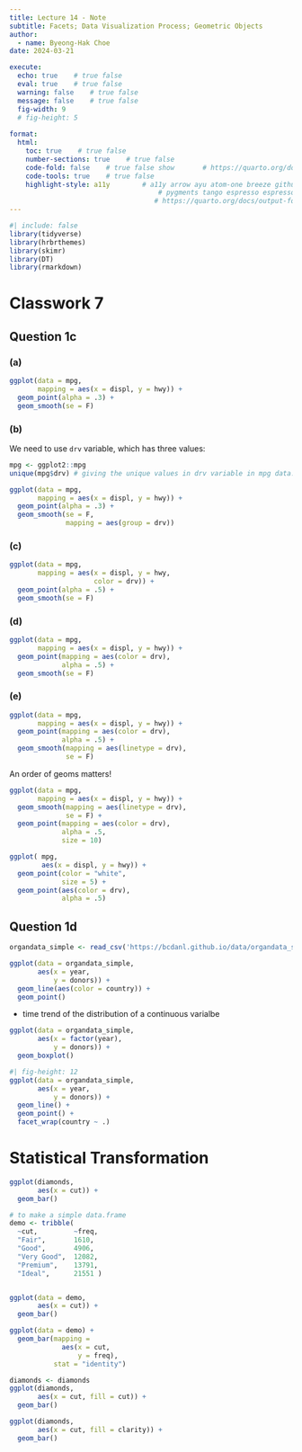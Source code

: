 ```yaml
---
title: Lecture 14 - Note
subtitle: Facets; Data Visualization Process; Geometric Objects
author: 
  - name: Byeong-Hak Choe
date: 2024-03-21

execute: 
  echo: true    # true false
  eval: true    # true false
  warning: false    # true false
  message: false    # true false
  fig-width: 9
  # fig-height: 5
  
format: 
  html:
    toc: true    # true false
    number-sections: true    # true false
    code-fold: false    # true false show       # https://quarto.org/docs/output-formats/html-code.html
    code-tools: true    # true false
    highlight-style: a11y        # a11y arrow ayu atom-one breeze github gruvbox tango espresso
                                     # pygments tango espresso espresso zenburn kate nord
                                    # https://quarto.org/docs/output-formats/html-code.html#highlighting
---
```



```r
#| include: false
library(tidyverse)
library(hrbrthemes)
library(skimr)
library(DT)
library(rmarkdown)

```



# Classwork 7


## Question 1c

### (a)

```r
ggplot(data = mpg,
       mapping = aes(x = displ, y = hwy)) +
  geom_point(alpha = .3) +
  geom_smooth(se = F)
```




### (b)
We need to use `drv` variable, which has three values:

```r
mpg <- ggplot2::mpg
unique(mpg$drv) # giving the unique values in drv variable in mpg data.frame
```


```r
ggplot(data = mpg,
       mapping = aes(x = displ, y = hwy)) +
  geom_point(alpha = .3) +
  geom_smooth(se = F,
              mapping = aes(group = drv))
```



### (c)

```r
ggplot(data = mpg,
       mapping = aes(x = displ, y = hwy,
                     color = drv)) +
  geom_point(alpha = .5) +
  geom_smooth(se = F)
```



### (d)

```r
ggplot(data = mpg,
       mapping = aes(x = displ, y = hwy)) +
  geom_point(mapping = aes(color = drv),
             alpha = .5) +
  geom_smooth(se = F)
```


### (e)

```r
ggplot(data = mpg,
       mapping = aes(x = displ, y = hwy)) +
  geom_point(mapping = aes(color = drv),
             alpha = .5) +
  geom_smooth(mapping = aes(linetype = drv),
              se = F)
```

An order of geoms matters!

```r
ggplot(data = mpg,
       mapping = aes(x = displ, y = hwy)) +
  geom_smooth(mapping = aes(linetype = drv),
              se = F) +
  geom_point(mapping = aes(color = drv),
             alpha = .5,
             size = 10) 
```



```r
ggplot( mpg,
        aes(x = displ, y = hwy)) +
  geom_point(color = "white",
             size = 5) +
  geom_point(aes(color = drv),
             alpha = .5)
```


## Question 1d

```r
organdata_simple <- read_csv('https://bcdanl.github.io/data/organdata_simple.csv')
```

```r
ggplot(data = organdata_simple,
       aes(x = year,
           y = donors)) +
  geom_line(aes(color = country)) +
  geom_point()
```

- time trend of the distribution of a continuous varialbe

```r
ggplot(data = organdata_simple,
       aes(x = factor(year),
           y = donors)) +
  geom_boxplot() 
```

```r
#| fig-height: 12
ggplot(data = organdata_simple,
       aes(x = year,
           y = donors)) +
  geom_line() +
  geom_point() +
  facet_wrap(country ~ .)
```


# Statistical Transformation

```r
ggplot(diamonds,
       aes(x = cut)) +
  geom_bar()
```


```r
# to make a simple data.frame
demo <- tribble(         
  ~cut,         ~freq,
  "Fair",       1610,
  "Good",       4906,
  "Very Good",  12082,
  "Premium",    13791,
  "Ideal",      21551 )


ggplot(data = demo,
       aes(x = cut)) +
  geom_bar()
```


```r

ggplot(data = demo) +
  geom_bar(mapping = 
             aes(x = cut, 
                 y = freq), 
           stat = "identity")
```



```r
diamonds <- diamonds
ggplot(diamonds,
       aes(x = cut, fill = cut)) +
  geom_bar()
```

```r
ggplot(diamonds,
       aes(x = cut, fill = clarity)) +
  geom_bar()
```

